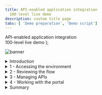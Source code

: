 ```yaml
---
title: API-enabled application integration
  100-level live demo
description: custom title page
tabs: [ 'Demo preparation', 'Demo script']
---
```


  <span>
    API-enabled application integration <br /> 100-level live demo
  </span>
);

![banner](./images/100-INT-API-enabled-script-GitHub-banner-short.jpg)

<span id="place1"></span>
<details>

<summary>Introduction</summary>
<br/>
Automating customer interactions can remove manual steps, data entry into multiple different applications, and potential errors and delays – all of which are additional costs to your business. This demo automates a series of steps to: obtain and validate input information from a customer with a concern, open a case in Salesforce, attach the incoming information to the case, analyze the tone of the situation, and respond to the customer with the case number and expected date for resolution.<br/><br/>To automate this customer interaction, we will use both APIs and integrations to back-end applications. The demo scenario is related to a car repair, but this is just an example. The same techniques are applicable to your environment in support of your customers.<br/>
<br/>
Let’s get started!
<br/><br/>

(Demo slides [here](./CustomerInteractionsSlides.pptx))
<br/>
(Printer-ready PDF of demo script <a href="./100-Integration-Demo-Script.pdf" target="_blank" rel="noreferrer">here</a>)
<br/>
</details>

<details>
<summary>1 - Accessing the environment</summary>

<br/>

**Note**: There is a known issue with Firefox when trying to access the API. For the best user experience, we recommend that you use the latest version of Safari or Chrome.

<br/>

| **1.1** | **Log in Cloud Pak for Integration** |
| :--- | :--- |
| **Narration** | Let’s see IBM Cloud Pak for Integration in action. I have a cloud version of the product on IBM Cloud. Let me log in here. &nbsp; &nbsp; &nbsp; &nbsp; &nbsp; &nbsp; &nbsp; &nbsp; &nbsp; &nbsp; &nbsp; &nbsp; &nbsp; &nbsp; &nbsp; &nbsp; &nbsp; &nbsp; &nbsp; &nbsp; &nbsp; &nbsp; &nbsp; &nbsp; &nbsp; &nbsp; &nbsp; &nbsp; &nbsp; &nbsp; &nbsp; &nbsp; &nbsp; &nbsp; &nbsp; &nbsp; &nbsp; &nbsp; &nbsp; &nbsp; &nbsp; &nbsp; &nbsp; &nbsp; &nbsp; &nbsp; &nbsp; &nbsp; &nbsp; &nbsp; &nbsp; &nbsp; &nbsp; &nbsp; &nbsp; &nbsp; &nbsp; &nbsp; &nbsp; &nbsp; &nbsp; &nbsp; &nbsp; &nbsp; &nbsp; &nbsp; &nbsp; &nbsp; &nbsp; &nbsp; &nbsp; &nbsp; &nbsp; &nbsp; &nbsp; &nbsp; &nbsp; &nbsp; &nbsp; &nbsp; &nbsp; &nbsp; |
| **Actions** | 1.1.1.Open **Cloud Pak for Integration**. Click **Enterprise LDAP**.<br/><br/>![login1](./images/100-api-demo-1-1-1.png)<br/><br/>1.1.2.**Log in** with your **username** and **password**.<br/><br/>![login2](./images/100-api-demo-1-1-2.png)<br/><br/>|

| **1.2** | **Cloud Pak for Integration home** |
| :--- | :--- |
| **Narration** | Welcome to IBM Cloud Pak for Integration! We’re now at the home screen showing all the capabilities of the pak, brought together in one place. Specialized integration capabilities — for API management, application integration, messaging and more — are built on top of powerful automation services. Let’s see the integration capabilities available in Cloud Pak for Integration. |
| **Actions** | 1.2.1.Show the **Home page** (1). Open the **Menu** (2) and click on **Administration > Integration Capabilities** (3).<br/><br/>![home](./images/100-api-demo-1-2-1.png)<br/><br/>|

| **1.3** | **Integration capabilities** |
| :--- | :--- |
| **Narration** | As you can see, you are able to access all the integration capabilities your team needs through a single interface. These include API management, application integration, enterprise messaging, events, and high-speed transfer. In this demo, to automate customer interactions with our company, we will use App Connect for application integration, API Connect for API management, and the Asset Repository as our centralized hub for allowing our teams to work together with integration assets. Let’s open our App Connect Designer. |
| **Actions** | 1.3.1.Show the **Integration Capabilities** page. Open the Designer (**ace-designer-demo**).<br/><br/>![integration capabilities](./images/100-api-demo-1-3-1.png) <br/><br/>|

**[Go to top](#place1)**

</details>

<details>
<summary>2 - Reviewing the flow</summary>

<br/>

| **2.1** | **Select flow and review properties** |
| :--- | :--- |
| **Narration** | Here we are in the designer tooling. This is where we can create all our API integration flows and manage our connectivity to our services and endpoints. We have a pre-created flow about a customer interaction scenario, let’s use it to simplify our demonstration. These are the fields we are going to use for our API. Note that we tell our API which field is the key – in our case, CaseReference. Let's check the operations. |
| **Actions** | 2.1.1.Select **Car Insurance Cognitive API Lab Short V2** flow.<br/><br/>![review1](./images/100-api-demo-2-1-1.png)<br/><br/>2.1.2.Show the **Properties view**.Click on **Operations**.<br/><br/>![review1](./images/100-api-demo-2-1-2.png)<br/><br/>|

| **2.2** | **Reviewing operations** |
| :--- | :--- |
| **Narration** | In the operations view are the actions that the API exposes along with the data. In this demo, we’re going to build just one operation – “Create Car Repair Claim”. We can add more later if we wish. Let’s check the flow logic. |
| **Actions** | 2.2.1.Show the **Operations view**. Click on **View flow**.<br/><br/> ![review2](./images/100-api-demo-2-2-1.png)<br/><br/>|

| **2.3** | **Reviewing the flow** |
| :--- | :--- |
| **Narration** | Here we have our demo flow. In the designer flow editor, we can edit and change our flow. We are a car repair company that wants to create an API that will enable customers to send us photos of their cars along with descriptions of what needs to be done with them. With this information, we will create a case in Salesforce while using Watson to analyze if the customer is angry or upset. Let’s explore our flow in detail. |
| **Actions** | 2.3.1.Explain the **flow** and scroll through all of the **connectors** in the flow. Open the **Request** by clicking the **first step** of the flow. <br/><br/>![review2](./images/100-api-demo-2-3-1.png)<br/><br/>|

| **2.4** | **Reviewing a request** |
| :--- | :--- |
| **Narration** | Our flow starts by receiving the customer’s car repair request with photo via an API. Designer automatically creates an API “Request” and “Response” for your API flow. &nbsp; &nbsp; &nbsp; &nbsp; &nbsp; &nbsp; &nbsp; &nbsp; &nbsp; &nbsp; &nbsp; &nbsp; &nbsp; &nbsp; &nbsp; &nbsp; &nbsp; &nbsp; &nbsp; &nbsp; &nbsp; &nbsp; &nbsp; &nbsp; &nbsp; &nbsp; &nbsp; &nbsp; &nbsp; &nbsp; &nbsp; &nbsp; &nbsp; &nbsp; &nbsp; &nbsp; &nbsp; &nbsp; &nbsp; &nbsp; &nbsp; &nbsp; &nbsp; &nbsp; &nbsp; &nbsp; &nbsp; &nbsp; &nbsp; &nbsp;|
| **Actions** | 2.4.1.Show the **Request** dialog (1). Click to open the **IF** step (2). <br/><br/>![review3](./images/100-api-demo-2-4-1.png) <br/><br/> |

| **2.5** | **Checking the photo** |
| :--- | :--- |
| **Narration** | Second, we validate the photo. Here, we have a simple IF statement, that checks if the PhotoOfCar is empty. If it is not empty, we move forward to retrieve contacts by connecting to Salesforce. |
| **Actions** | 2.5.1.Explore the **IF** step (1). Click on **Salesforce Connector - Retrieve contacts** (2). <br/><br/>![review5](./images/100-api-demo-2-5-1.png)<br/><br/> |

| **2.6 ** | **Retrieving contacts** |
| :--- | :--- |
| **Narration** | Third, we use a connector to create a case in Salesforce with the data from the API. This case is where we store the details and progress of our repair. We are using a hard-coded contact name: ‘Andy Young’. He’s the contact for the insurance company that sends customers. Salesforce Developer Accounts have a prepopulated set of data that you can use to test. ‘Andy Young’ is one of those prepopulated contacts. |
| **Actions** | 2.6.1.Explore the **Salesforce Connector - Retrieve contacts** (1). Click on the **Salesforce – Create case** node (2). <br/><br/> ![contacts1](./images/100-api-demo-2-6-1.png) <br/><br/>|

| **2.7** | **Creating a case** |
| :--- | :--- |
| **Narration** | Now that we have the ID that we need, let’s create our Salesforce case. Note that we just re-use the same Salesforce connector but with a different operation and data. Here we can see that our contact ID comes from the previous ‘retrieve contact’ Salesforce call. The name and email address come from the API request. The connector ‘knows’ that fields like ‘Case Type’ have a limited number of values in Salesforce – so it automatically converts them into pull-down lists of values you can choose. |
| **Actions** | 2.7.1.Explore the **Salesforce – Create case** node (1). Open the **Salesforce - Create Attachment** node (2). <br/><br/> ![review7](./images/100-api-demo-2-7-1.png) <br/><br/> |

| **2.8** | **Creating an attachment** |
| :--- | :--- |
| **Narration** | To add a photograph, we need to create a Salesforce attachment. That will be easy, since we just use the connector again. Note that we use the Case ID that is a returned value from the ‘Create Case’ connector call – it’s been kept in the flow automatically. We send the PhotoOfCar as a base64 string and we tell Salesforce that the content type is image/jpeg. Moving forward to the next step, we want to understand the tone of the request. Is the customer angry? We will use the IBM Watson Tone Analyzer node to understand the situation better. |
| **Actions** | 2.8.1.Explore the **Salesforce – Create Attachment node** (1). Open the **IBM Watson Tone Analyzer** node (2). <br/><br/> ![review8](./images/100-api-demo-2-8-1.png) <br/><br/> |

| **2.9** | **Analyzing the description** |
| :--- | :--- |
| **Narration** | Here, the Watson Tone Analyzer service analyzes the tone of the information provided by the customer. This can identify if the customer is angry or upset, allowing us to better tailor our response. |
| **Actions** | 2.9.1.Explore the **Watson Tone Analyzer** connector (1). Open the **Salesforce - Create case comment** (2). <br/><br/> ![review9](./images/100-api-demo-2-9-1.png) <br/><br/> |

| **2.10** | **Creating a case comment** |
| :--- | :--- |
| **Narration** | Now we’ll add a comment to the case with the Salesforce connector and supply the tone name returned from Watson into the body of the comment. &nbsp; &nbsp; &nbsp; &nbsp; &nbsp; &nbsp; &nbsp; &nbsp; &nbsp; &nbsp; &nbsp; &nbsp; &nbsp; &nbsp; &nbsp; &nbsp; &nbsp; &nbsp; &nbsp; &nbsp; &nbsp; &nbsp; &nbsp; &nbsp; &nbsp; &nbsp; &nbsp; &nbsp; &nbsp; &nbsp; &nbsp; &nbsp; &nbsp; &nbsp; &nbsp; &nbsp; |
| **Actions** | 2.10.1.Explore the **Salesforce – Create case comment** node (1). Open the **Response** (2). <br/><br/> ![review10](./images/100-api-demo-2-10-1.png) <br/><br/>|

| **2.11** | **Responding to the customer** |
| :--- | :--- |
| **Narration** | Here we have the response that we submit to the customer after the API call. This response includes their Salesforce case reference for future enquiries, an estimate of how long it will take to repair, and also how much it will cost. Great! Our API is running in our Integration Runtime. Later, we will test this API using the Developer Portal. But now let's explore another great capability API Manager. Let's see the benefits to have an API Manager to control our API lifecycle! |
| **Actions** | 2.11.1.Explore the **Response** dialog (1). Click **Done** (2). <br/><br/>![review11](./images/100-api-demo-2-11-1.png)<br/><br/> |

**[Go to top](#place1)**

</details>

<details>
<summary>3 - Managing APIs</summary>

<br/>

| **3.1** | **Accessing API Connect** |
| :--- | :--- |
| **Narration** | Now, let's open API management component inside the Cloud Pak for Integration - API Connect. IBM API Connect is an integrated API management offering, with capabilities and tooling for all phases of the API lifecycle. Key steps of the API lifecycle include create, secure, manage, socialize, and analyze. API Connect has four major components: API Manager, Analytics, Developer Portal, and Gateway. Now, let's explore the API Manager. |
| **Actions** | 3.1.1.Open the **Menu** (1) and on **Run** (2) section, select **APIs** (3)<br/><br/>![](./images/100-api-demo-3-1-1.png) <br/><br/>3.1.2.In the *API Connect* page, click **openldap Outcomes**.<br/><br/>![](./images/100-api-demo-3-1-2.png)<br/><br/>3.1.3.**Log in** with your Outcomes user and password.<br/><br/> ![](./images/100-api-demo-3-1-3.png)<br/><br/> |

| **3.2** | **Developing an API** |
| :--- | :--- |
| **Narration** | Let's check our API here in API manager. To simplify the demo, our API is pre-assembled here in the API Manager. In the develop page, we are able to edit, assemble, secure and test APIs. In the security definitions, we can control client access to API endpoints, for example using API key validation. |
| **Actions** | 3.2.1.Click **Develop APIs and Products**.<br/><br/>![](./images/100-api-demo-3-2-1.png)<br/><br/>3.2.2.Click **Car_Insurance_Cognitive_API_Lab_Short_V2**.<br/><br/>![](./images/100-api-demo-3-2-2.png)<br/><br/>3.2.3.Open **Security Schemes** (1). Explore the **Security Schemes** page (2). Then, click **Develop** on breadcrumbs (3) <br/><br/>![](./images/100-api-demo-3-2-3.png)<br/><br/> |


| **3.3** | **Developing a product** |
| :--- | :--- |
| **Narration** | Now, let's see how we package our APIs using products for publishing to consumers. To simplify the demo, our product is already created here in the API Manager. Products are packages that contain both the APIs and the accompanying plans. The providers use plans to control access to APIs and to manage API usage. Plans can use differing rate limits to provide different levels of service to API consumers. In our product, we already have two plans, the Gold and the default plan. We can have multiple plans for different consumers, for example we can add approval steps for consumers when they sign up or we can allocate them plans as a provider. For example, our Gold Plan permits up to 100 calls per minute. Great our API and Projects are ready to be published for our API consumers. |
| **Actions** | 3.3.1.Click **Products** (1). Click **Car Repair APIs** product (2).<br/><br/>![](./images/100-api-demo-3-3-1.png)<br/><br/>3.3.2.Open the **Plans** (1) tab. Open the context menu of **Gold Plan** and select **Edit** (2).<br/><br/>![](./images/100-api-demo-3-3-2.png)<br/><br/>3.3.3.Explore the **Rate Limits** section.<br/><br/>![](./images/100-api-demo-3-3-3.png)<br/><br/>3.3.4.Just show how simple is to publish the Product and API, clicking **Menu** (1) > **Publish** (2). *Note: you don't need to publish, because the product is already published.*<br/><br/> ![](./images/100-api-demo-3-3-4.png)<br/><br/> |

**[Go to top](#place1)**

</details>

<details>
<summary>4 - Working with the portal</summary>

<br/>

| **4.1** | **Accessing the portal** |
| :--- | :--- |
| **Narration** | For this demo, our API is already published. Now we need to make sure that our API consumers can discover it and use it. Our Portal allows potential API consumers to view the APIs, sign up and subscribe to plans in a self-service manner, test the APIs, download the OpenAPI - Swagger documents and more. Let’s get our portal URL and sign up as a Consumer of our API using Portal Self-Service. |
| **Actions** | 4.1.1.On the left navigator menu, open **Manage** page (1). Open the **Sandbox** catalog (2).<br/><br/>![](./images/100-api-demo-4-1-1.png)<br/><br/>4.1.2.Open the **Catalog settings** (1). Click **Portal** (2). Copy the **Portal URL** (3).<br/><br/>![](./images/100-api-demo-4-1-2.png)<br/><br/>4.1.3.Open a new Browser tab and access the Portal URL. Create a developer account by clicking **Create account**.<br/><br/>![](./images/100-api-demo-4-1-3.png)<br/><br/>4.1.4.Use your personal email to complete the registration<br/><br/>![](./images/100-api-demo-4-1-4.png)<br/><br/>4.1.5.You need to access your email to accept the invitation, and then **sign in**. <br/><br/>![](./images/100-api-demo-4-1-5.png)<br/><br/> |

| **4.2** | **Creating a new app** |
| :--- | :--- |
| **Narration** | As a Consumer/Developer, we’re going to create a new application in the Portal. This will give us an API key so we can call our APIs. We just need to give an Application Title and copy the API Key and Secret. |
| **Actions** | 4.2.1.Click **Create a new App**. <br/><br/>![](./images/100-api-demo-4-2-1.png)<br/><br/>4.2.2.Enter **"Car Repair Application"** as *App Title* (1). Click **Save** (2)<br/><br/>![](./images/100-api-demo-4-2-2.png)<br/><br/>4.2.3. On the credentials dialog, click **OK**.<br/><br/>![](./images/100-api-demo-4-2-3.png)<br/><br/>4.2.4.On the **Subscription** tab, copy the Client ID.<br/><br/>![](./images/100-api-demo-4-2-4.png)<br/><br/> |

| **4.3** | **Subscribing to the API** |
| :--- | :--- |
| **Narration** | We’ve not subscribed to any APIs, let’s do it now. There’s only one API Product to subscribe to in our demo – normally there would be many. Now that we selected our API product, we can see the plans available. You’ll need to hover over to get the limits – we want the gold plan. We want to subscribe to the plan – but which application do we want to use to subscribe? We can have many applications but, in this demo, we’ve only created one. So, we just need to select the App that we created earlier and confirm our subscription. And Done - we are subscribed to our API! |
| **Actions** | 4.3.1.Click **Why not browse the available APIs?**.<br/><br/>![](./images/100-api-demo-4-3-1.png)<br/><br/>4.3.2.Click **Car Repair APIs 1.0.0**.<br/><br/>![](./images/100-api-demo-4-3-2.png)<br/><br/>4.3.3.On *Gold Plan* section, click on **Select** button.<br/><br/>![](./images/100-api-demo-4-3-3.png)<br/><br/>4.3.4.Select the **Car Repair Application**.<br/><br/>![](./images/100-api-demo-4-3-4.png)<br/><br/>4.3.5.Confirm the subscription by clicking **Next**.<br/><br/>![](./images/100-api-demo-4-3-5.png)<br/><br/>4.3.6.Click **Done**.<br/><br/>![](./images/100-api-demo-4-3-6.png)<br/><br/> |

| **4.4** | **Testing the API** |
| :--- | :--- |
| **Narration** | We’re now back at the product screen. Let’s explore our API here. From the Overview page, we can download the OpenAPI Document and get the API Endpoint. Note the portal has everything you need to call your API, it’s even generated clients in various languages for you to copy/paste into your calling application. You can try the API on the Try it area. Using the Generate button, the portal generates a request with random sample data for you. Now, let’s test it. Great, we got a response, our API is running, and we’ve gone through the gateway to access it. |
| **Actions** | 4.4.1.Click on the **Car_Insurance API** itself.<br/><br/>![](./images/100-api-demo-4-4-1.png)<br/><br/>4.4.2.Open the **POST/CarRepairClaim**.<br/><br/>![](./images/100-api-demo-4-4-2.png)<br/><br/>4.4.3.Explore the **Example request** area.<br/><br/>![](./images/100-api-demo-4-4-3.png)<br/><br/>4.4.4.Open the **Try it** tab.<br/><br/>![](./images/100-api-demo-4-4-4.png)<br/><br/>4.4.5.Click **Generate** (1) and Click **Send** (2).<br/><br/>![](./images/100-api-demo-4-4-5.png)<br/><br/>4.4.6. Explore the **Response**.<br/><br/>![](./images/100-api-demo-4-4-6.png)<br/><br/> |

| **4.5** | **Viewing the API statistics** |
| :--- | :--- |
| **Narration** | We can see our API statistics in the Portal. We just need to select our APP, and here we can see all the API calls, including any possible errors. If you make more calls, you’ll see larger statistic results. |
| **Actions** | 4.5.1.Click on **Apps** on the top menu.<br/><br/>![](./images/100-api-demo-4-5-1.png)<br/><br/>4.5.2.Click on the **Car Repair Application**.<br/><br/>![](./images/100-api-demo-4-5-2.png)<br/><br/>4.5.3.Explore the API stats.<br/><br/>![](./images/100-api-demo-4-5-3.png)<br/><br/> |

**[Go to top](#place1)**

</details>

<details>
<summary>Summary</summary>

<br/>
Let’s summarize what we’ve done today.  In the demo we:<br/><ul><li>Accessed the Cloud Pak for Integration environment and explored the capabilities</li><li>Reviewed the automated customer interactions integration flow</li><li>Managed access to the flow as an API and set up the security and rate limits</li><li>Demonstrated how a developer can use the API Portal to perform self-service consumption of the API</li></ul><br/><br/>From a business perspective we used APIs and application integrations to automate a series of steps to: obtain and validate input information from a customer with a concern, open a case in Salesforce, attach the incoming information to the case, analyze the tone of the situation, and respond to the customer with the case number and expected date for resolution. <br/><br/>The customer expressing a concern or needing assistance obtains rapid response to their interaction and the confidence that your business is handling their request. <br/><br/>

(Demo slides [here](./slides.pptx))
<br/><br/>

**[Go to top](#place1)**

</details>
